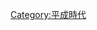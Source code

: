 {{Decade in country category|20|1|日本|亞洲}}
{{Commons category|Japan in the 2010s}}

[[Category:平成時代|Category:平成時代]]